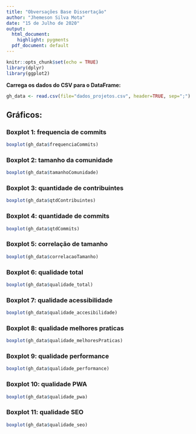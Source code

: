 ```yaml
---
title: "Obversações Base Dissertação"
author: "Jhemeson Silva Mota"
date: "15 de Julho de 2020"
output:
  html_document:
    highlight: pygments
  pdf_document: default
---
```


```r
knitr::opts_chunk$set(echo = TRUE)
library(dplyr)
library(ggplot2)
```


**Carrega os dados do CSV para o DataFrame:**

```r
gh_data <- read.csv(file="dados_projetos.csv", header=TRUE, sep=";")

```

## Gráficos:

### Boxplot 1: frequencia de commits

```r
boxplot(gh_data$frequenciaCommits)
```


### Boxplot 2: tamanho da comunidade

```r
boxplot(gh_data$tamanhoComunidade)
```

### Boxplot 3: quantidade de contribuintes

```r
boxplot(gh_data$qtdContribuintes)
```

### Boxplot 4: quantidade de commits

```r
boxplot(gh_data$qtdCommits)
```

### Boxplot 5: correlação de tamanho

```r
boxplot(gh_data$correlacaoTamanho)
```

### Boxplot 6: qualidade total

```r
boxplot(gh_data$qualidade_total)
```

### Boxplot 7: qualidade acessibilidade

```r
boxplot(gh_data$qualidade_accesibilidade)
```

### Boxplot 8: qualidade melhores praticas

```r
boxplot(gh_data$qualidade_melhoresPraticas)
```

### Boxplot 9: qualidade performance

```r
boxplot(gh_data$qualidade_performance)
```


### Boxplot 10: qualidade PWA

```r
boxplot(gh_data$qualidade_pwa)
```

### Boxplot 11: qualidade SEO

```r
boxplot(gh_data$qualidade_seo)
```